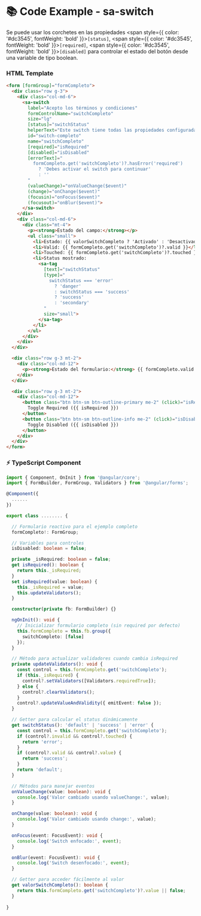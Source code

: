 
<Meta title="Componentes/Forms/Switch/Switch Example" />

# 📚 Code Example - sa-switch

Se puede usar los corchetes en las propiedades <span style={{ color: '#dc3545', fontWeight: 'bold' }}>`[status]`</span>, <span style={{ color: '#dc3545', fontWeight: 'bold' }}>`[required]`</span>, <span style={{ color: '#dc3545', fontWeight: 'bold' }}>`[disabled]`</span> para controlar el estado del botón desde una variable de tipo boolean.

### HTML Template
```html
<form [formGroup]="formCompleto">
  <div class="row g-3">
    <div class="col-md-6">
      <sa-switch
        label="Acepto los términos y condiciones"
        formControlName="switchCompleto"
        size="lg"
        [status]="switchStatus"
        helperText="Este switch tiene todas las propiedades configuradas con status dinámico"
        id="switch-completo"
        name="switchCompleto"
        [required]="isRequired"
        [disabled]="isDisabled"
        [errorText]="
          formCompleto.get('switchCompleto')?.hasError('required')
            ? 'Debes activar el switch para continuar'
            : ''
        "
        (valueChange)="onValueChange($event)"
        (change)="onChange($event)"
        (focusin)="onFocus($event)"
        (focusout)="onBlur($event)">
      </sa-switch>
    </div>
    <div class="col-md-6">
      <div class="mt-4">
        <p><strong>Estado del campo:</strong></p>
        <ul class="small">
          <li>Estado: {{ valorSwitchCompleto ? 'Activado' : 'Desactivado' }}</li>
          <li>Valid: {{ formCompleto.get('switchCompleto')?.valid }}</li>
          <li>Touched: {{ formCompleto.get('switchCompleto')?.touched }}</li>
          <li>Status mostrado:
            <sa-tag
              [text]="switchStatus"
              [type]="
                switchStatus === 'error'
                  ? 'danger'
                  : switchStatus === 'success'
                  ? 'success'
                  : 'secondary'
              "
              size="small">
            </sa-tag>
          </li>
        </ul>
      </div>
    </div>
  </div>

  <div class="row g-3 mt-2">
    <div class="col-md-12">
      <p><strong>Estado del formulario:</strong> {{ formCompleto.valid ? 'Válido' : 'Inválido' }}</p>
    </div>
  </div>

  <div class="row g-3 mt-2">
    <div class="col-md-12">
      <button class="btn btn-sm btn-outline-primary me-2" (click)="isRequired = !isRequired">
        Toggle Required ({{ isRequired }})
      </button>
      <button class="btn btn-sm btn-outline-info me-2" (click)="isDisabled = !isDisabled">
        Toggle Disabled ({{ isDisabled }})
      </button>
    </div>
  </div>
</form>
```

### ⚡ TypeScript Component

```typescript
import { Component, OnInit } from '@angular/core';
import { FormBuilder, FormGroup, Validators } from '@angular/forms';

@Component({
  ......
})

export class ........ {

  // Formulario reactivo para el ejemplo completo
  formCompleto!: FormGroup;

  // Variables para controles
  isDisabled: boolean = false;

  private _isRequired: boolean = false;
  get isRequired(): boolean {
    return this._isRequired;
  }
  set isRequired(value: boolean) {
    this._isRequired = value;
    this.updateValidators();
  }

  constructor(private fb: FormBuilder) {}

  ngOnInit(): void {
    // Inicializar formulario completo (sin required por defecto)
    this.formCompleto = this.fb.group({
      switchCompleto: [false]
    });
  }

  // Método para actualizar validadores cuando cambia isRequired
  private updateValidators(): void {
    const control = this.formCompleto.get('switchCompleto');
    if (this._isRequired) {
      control?.setValidators([Validators.requiredTrue]);
    } else {
      control?.clearValidators();
    }
    control?.updateValueAndValidity({ emitEvent: false });
  }

  // Getter para calcular el status dinámicamente
  get switchStatus(): 'default' | 'success' | 'error' {
    const control = this.formCompleto.get('switchCompleto');
    if (control?.invalid && control?.touched) {
      return 'error';
    }
    if (control?.valid && control?.value) {
      return 'success';
    }
    return 'default';
  }

  // Métodos para manejar eventos
  onValueChange(value: boolean): void {
    console.log('Valor cambiado usando valueChange:', value);
  }

  onChange(value: boolean): void {
    console.log('Valor cambiado usando change:', value);
  }

  onFocus(event: FocusEvent): void {
    console.log('Switch enfocado:', event);
  }

  onBlur(event: FocusEvent): void {
    console.log('Switch desenfocado:', event);
  }

  // Getter para acceder fácilmente al valor
  get valorSwitchCompleto(): boolean {
    return this.formCompleto.get('switchCompleto')?.value || false;
  }
  
}
```